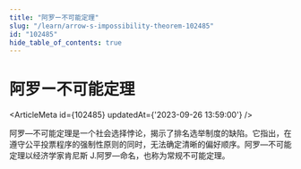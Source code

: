 ```yaml
---
title: "阿罗ー不可能定理"
slug: "/learn/arrow-s-impossibility-theorem-102485"
id: "102485"
hide_table_of_contents: true
---
```



# 阿罗ー不可能定理

<ArticleMeta id={102485} updatedAt={'2023-09-26 13:59:00'} />
<div className='border-solid border-b border-t-0 my-4 border-[var(--ifm-color-gray-300)]' />

阿罗—不可能定理是一个社会选择悖论，揭示了排名选举制度的缺陷。它指出，在遵守公平投票程序的强制性原则的同时，无法确定清晰的偏好顺序。阿罗—不可能定理以经济学家肯尼斯 J.阿罗—命名，也称为常规不可能定理。
